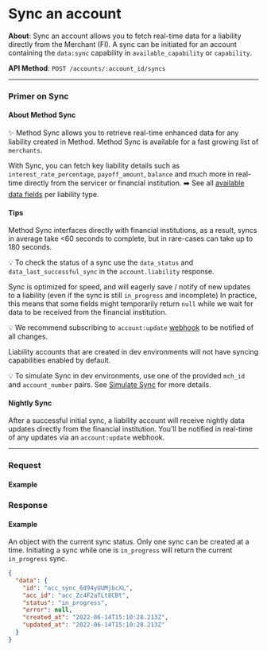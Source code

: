 
# Sync an account

**About**: Sync an account allows you to fetch real-time data for a liability directly from the Merchant (FI). A sync can be
initiated for an account containing the `data:sync` capability in `available_capability` or `capability`.

**API Method**: `POST /accounts/:account_id/syncs`

---

### Primer on Sync

#### About Method Sync
✨ Method Sync allows you to retrieve real-time enhanced data for any liability created in Method. Method Sync is available
for a fast growing list of `merchants`.

With Sync, you can fetch key liability details such as `interest_rate_percentage`, `payoff_amount`, `balance` and much more
in real-time directly from the servicer or financial institution. ➡️ See all [available data fields](../../../guides/accounts/retrieve-liability-account-data) per liability type.

#### Tips

Method Sync interfaces directly with financial institutions, as a result, syncs in average take <60 seconds to complete,
but in rare-cases can take up to 180 seconds.

💡 To check the status of a sync use the `data_status` and `data_last_successful_sync` in the `account.liability` response.

Sync is optimized for speed, and will eagerly save / notify of new updates to a liability (even if the sync is still `in_progress` and incomplete)
In practice, this means that some fields might temporarily return `null` while we wait for data to be received from the financial institution.

💡 We recommend subscribing to `account:update` [webhook](/api/core/webhooks/object) to be notified of all changes.

Liability accounts that are created in dev environments will not have syncing capabilities enabled by default.

💡 To simulate Sync in dev environments, use one of the provided `mch_id` and `account_number` pairs. 
  See [Simulate Sync](http://localhost:3000/guides/accounts/create-an-account#simulate-sync-for-a-liability-account) for more details.

#### Nightly Sync
After a successful initial sync, a liability account will receive nightly data updates directly from the financial institution.
You'll be notified in real-time of any updates via an `account:update` webhook.

---

### Request

#### Example
<AccountSync />

### Response

#### Example

An object with the current sync status. Only one sync can be created at a time. Initiating a sync while one is `in_progress`
will return the current `in_progress` sync.

```json
{
  "data": {
    "id": "acc_sync_6d94yUUMjbcXL",
    "acc_id": "acc_Zc4F2aTLt8CBt",
    "status": "in_progress",
    "error": null,
    "created_at": "2022-06-14T15:10:28.213Z",
    "updated_at": "2022-06-14T15:10:28.213Z"
  }
}
```
